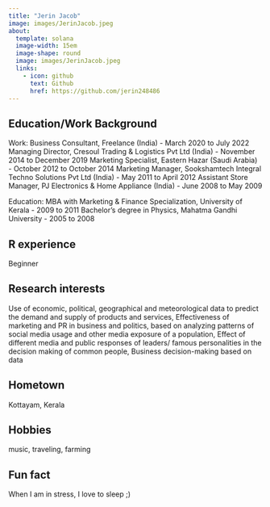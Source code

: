 ```yaml
---
title: "Jerin Jacob"
image: images/JerinJacob.jpeg
about:
  template: solana
  image-width: 15em
  image-shape: round
  image: images/JerinJacob.jpeg
  links:
    - icon: github
      text: Github
      href: https://github.com/jerin248486
---
```


## Education/Work Background
Work:
Business Consultant, Freelance (India) - March 2020 to July 2022 
Managing Director, Cresoul Trading & Logistics Pvt Ltd (India) - November 2014 to December 2019 
Marketing Specialist, Eastern Hazar (Saudi Arabia) - October 2012 to October 2014
Marketing Manager, Sookshamtech Integral Techno Solutions Pvt Ltd (India) - May 2011 to April 2012
Assistant Store Manager, PJ Electronics & Home Appliance (India) - June 2008 to May 2009

Education:
MBA with Marketing & Finance Specialization, University of Kerala - 2009 to 2011
Bachelor's degree in Physics, Mahatma Gandhi University - 2005 to 2008

## R experience
Beginner

## Research interests
Use of economic, political, geographical and meteorological data to predict the demand and supply of products and services, Effectiveness of marketing and PR in business and politics, based on analyzing patterns of social media usage and other media exposure of a population, Effect of different media and public responses of leaders/ famous personalities in the decision making of common people, Business decision-making based on data

## Hometown
Kottayam, Kerala

## Hobbies
music, traveling, farming 

## Fun fact
When I am in stress, I love to sleep ;)
